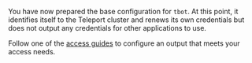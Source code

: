 You have now prepared the base configuration for `tbot`. At this point, it
identifies itself to the Teleport cluster and renews its own credentials but
does not output any credentials for other applications to use.

Follow one of the [access
guides](../../mwi/machine-id/access-guides/access-guides.mdx) to
configure an output that meets your access needs.
